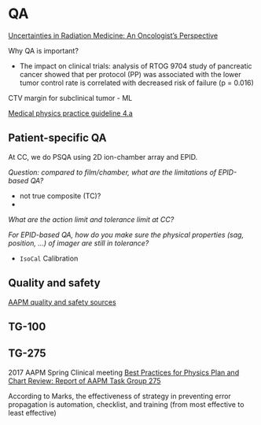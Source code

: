 # QA {#qa}

[Uncertainties in Radiation Medicine: An Oncologist's Perspective](https://vimeo.com/76862861)

Why QA is important?

- The impact on clinical trials: analysis of RTOG 9704 study of pancreatic cancer showed that per protocol (PP) was associated with the lower tumor control rate is correlated with decreased risk of failure (p = 0.016) 

CTV margin for subclinical tumor - ML

[Medical physics practice guideline 4.a](https://aapm.onlinelibrary.wiley.com/doi/full/10.1120/jacmp.v16i3.5431)

## Patient-specific QA

At CC, we do PSQA using 2D ion-chamber array and EPID.

*Question: compared to film/chamber, what are the limitations of EPID-based QA?*

- not true composite (TC)?
- 

*What are the action limit and tolerance limit at CC?*

*For EPID-based QA, how do you make sure the physical properties (sag, position, ...) of imager are still in tolerance?* 

- `IsoCal` Calibration

## Quality and safety 

[AAPM quality and safety sources](https://www.aapm.org/QualitySafety/default.asp)


## TG-100

## TG-275

2017 AAPM Spring Clinical meeting [Best Practices for Physics Plan and Chart Review: Report of AAPM Task Group 275](https://www.aapm.org/education/sams/Default.asp?v=true&mid=127&qid=2573)

According to Marks, the effectiveness of strategy in preventing error propagation is automation, checklist, and training (from most effective to least effective)

